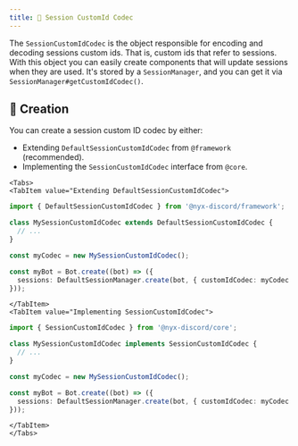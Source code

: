 ```yaml
---
title: 💬 Session CustomId Codec
---
```



The `SessionCustomIdCodec` is the object responsible for encoding and decoding sessions custom ids. That is, custom ids
that refer to sessions. With this object you can easily create components that will update sessions when
they are used. It's stored by a `SessionManager`, and you can get it via `SessionManager#getCustomIdCodec()`.

## 👷 Creation

You can create a session custom ID codec by either:

* Extending `DefaultSessionCustomIdCodec` from `@framework` (recommended).
* Implementing the `SessionCustomIdCodec` interface from `@core`.

```mdx-code-block
<Tabs>
<TabItem value="Extending DefaultSessionCustomIdCodec">
```

```ts
import { DefaultSessionCustomIdCodec } from '@nyx-discord/framework';

class MySessionCustomIdCodec extends DefaultSessionCustomIdCodec {
  // ...
}

const myCodec = new MySessionCustomIdCodec();

const myBot = Bot.create((bot) => ({
  sessions: DefaultSessionManager.create(bot, { customIdCodec: myCodec }),
}));
```

```mdx-code-block
</TabItem>
<TabItem value="Implementing SessionCustomIdCodec">
```

```ts
import { SessionCustomIdCodec } from '@nyx-discord/core';

class MySessionCustomIdCodec implements SessionCustomIdCodec {
  // ...
}

const myCodec = new MySessionCustomIdCodec();

const myBot = Bot.create((bot) => ({
  sessions: DefaultSessionManager.create(bot, { customIdCodec: myCodec }),
}));
```

```mdx-code-block
</TabItem>
</Tabs>
```
